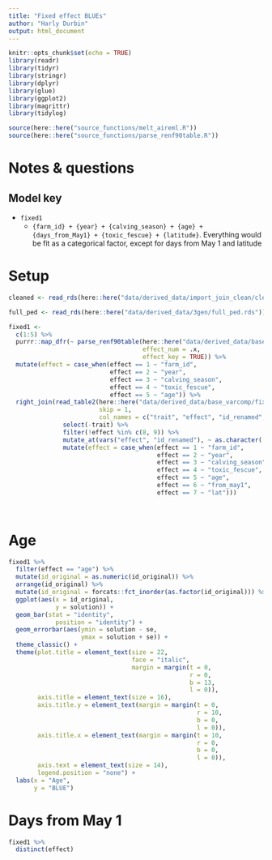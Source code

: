 ```yaml
---
title: "Fixed effect BLUEs"
author: "Harly Durbin"
output: html_document
---
```


```r
knitr::opts_chunk$set(echo = TRUE)
library(readr)
library(tidyr)
library(stringr)
library(dplyr)
library(glue)
library(ggplot2)
library(magrittr)
library(tidylog)

source(here::here("source_functions/melt_aireml.R"))
source(here::here("source_functions/parse_renf90table.R"))

```

# Notes & questions

## Model key

* `fixed1`
    + `{farm_id} + {year} + {calving_season} + {age} + {days_from_May1} + {toxic_fescue} + {latitude}`. Everything would be fit as a categorical factor, except for days from May 1 and latitude

# Setup 

```r
cleaned <- read_rds(here::here("data/derived_data/import_join_clean/cleaned.rds"))
```

```r
full_ped <- read_rds(here::here("data/derived_data/3gen/full_ped.rds"))
```

```r
fixed1 <-
  c(1:5) %>% 
  purrr::map_dfr(~ parse_renf90table(here::here("data/derived_data/base_varcomp/fixed1/renf90.tables"),
                                     effect_num = .x,
                                     effect_key = TRUE)) %>% 
  mutate(effect = case_when(effect == 1 ~ "farm_id",
                            effect == 2 ~ "year",
                            effect == 3 ~ "calving_season",
                            effect == 4 ~ "toxic_fescue",
                            effect == 5 ~ "age")) %>% 
  right_join(read_table2(here::here("data/derived_data/base_varcomp/fixed1/solutions"),
                         skip = 1,
                         col_names = c("trait", "effect", "id_renamed", "solution", "se")) %>%
               select(-trait) %>% 
               filter(!effect %in% c(8, 9)) %>% 
               mutate_at(vars("effect", "id_renamed"), ~ as.character(.)) %>% 
               mutate(effect = case_when(effect == 1 ~ "farm_id",
                                         effect == 2 ~ "year",
                                         effect == 3 ~ "calving_season",
                                         effect == 4 ~ "toxic_fescue",
                                         effect == 5 ~ "age",
                                         effect == 6 ~ "from_may1",
                                         effect == 7 ~ "lat")))
  
  
```

# Age

```r
fixed1 %>% 
  filter(effect == "age") %>% 
  mutate(id_original = as.numeric(id_original)) %>%
  arrange(id_original) %>% 
  mutate(id_original = forcats::fct_inorder(as.factor(id_original))) %>% 
  ggplot(aes(x = id_original,
             y = solution)) +
  geom_bar(stat = "identity",
             position = "identity") +
  geom_errorbar(aes(ymin = solution - se,
                    ymax = solution + se)) +
  theme_classic() +
  theme(plot.title = element_text(size = 22,
                                  face = "italic",
                                  margin = margin(t = 0,
                                                  r = 0,
                                                  b = 13,
                                                  l = 0)),
        axis.title = element_text(size = 16),
        axis.title.y = element_text(margin = margin(t = 0,
                                                    r = 10,
                                                    b = 0,
                                                    l = 0)),
        axis.title.x = element_text(margin = margin(t = 10,
                                                    r = 0,
                                                    b = 0,
                                                    l = 0)),
        axis.text = element_text(size = 14),
        legend.position = "none") +
  labs(x = "Age",
       y = "BLUE")
```

# Days from May 1

```r
fixed1 %>% 
  distinct(effect)
```


